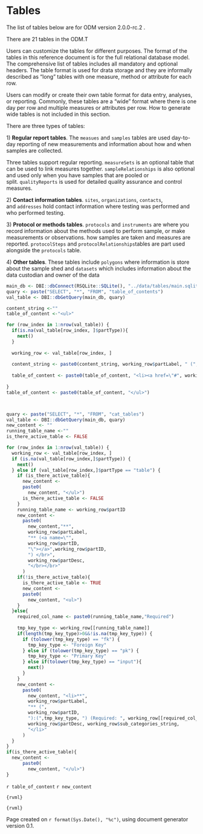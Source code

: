 <!--` reference1 -->

# Tables {.unnumbered}

The list of tables below are for ODM version 2.0.0-rc.2 <!--# Let's add the code to display the machine-generated version -->.

There are 21 tables in the ODM.<!--# I've added explanatory text. This text should be moved to our explanatory documents, but I've placed here as a temporary solution until we generate those documents. -->T

Users can customize the tables for different purposes. The format of the tables in this reference document is for the full relational database model. The comprehensive list of tables includes all mandatory and optional headers. The table format is used for drata storage and they are informally described as "long" tables with one measure, method or attribute for each row.

Users can modify or create their own table format for data entry, analyses, or reporting. Commonly, these tables are a "wide" format where there is one day per row and multiple measures or attributes per row. How to generate wide tables is not included in this section.

There are three types of tables:

1\) **Regular report tables**. The `measues` and `samples` tables are used day-to-day reporting of new measurements and information about how and when samples are collected.

Three tables support regular reporting. `measureSets` is an optional table that can be used to link measures together. `sampleRelationships` is also optional and used only when you have samples that are pooled or split. `qualityReports` is used for detailed quality assurance and control measures.

2\) **Contact information tables**. `sites`, `organizations`, `contacts`, and `addresses` hold contact information where testing was performed and who performed testing.

3\) **Protocol or methods tables**. `protocols` and `instruments` are where you record information about the methods used to perform sample, or make measurements or observations. how samples are taken and measures are reported. `protocolSteps` and `protocolRelationships`tables are part used alongside the `protocols` table.

4\) **Other tables**. These tables include `polygons` where information is store about the sample shed and `datasets` which includes information about the data custodian and owner of the data

<!--` reference1/ -->

```r
main_db <- DBI::dbConnect(RSQLite::SQLite(), "../data/tables/main.sqlite")
quary <- paste("SELECT", "*", "FROM", "table_of_contents")
val_table <- DBI::dbGetQuery(main_db, quary)

content_string <-""
table_of_content <-"<ul>"

for (row_index in 1:nrow(val_table)) {
  if(is.na(val_table[row_index, ]$partType)){
    next()
  }
  
  working_row <- val_table[row_index, ]
  
  content_string <- paste0(content_string, working_row$partLabel, " (", working_row$partID, ") </br>", working_row$partDesc, "</br></br>")
  
  table_of_content <- paste0(table_of_content, "<li><a href=\"#", working_row$partID, "\">", working_row$partID, "</a></li>")
  
}
table_of_content <- paste0(table_of_content, "</ul>")



quary <- paste("SELECT", "*", "FROM", "cat_tables")
val_table <- DBI::dbGetQuery(main_db, quary)
new_content <- ""
running_table_name <-""
is_there_active_table <- FALSE

for (row_index in 1:nrow(val_table)) {
  working_row <- val_table[row_index, ]
  if (is.na(val_table[row_index,]$partType)) {
    next()
  } else if (val_table[row_index,]$partType == "table") {
    if (is_there_active_table){
      new_content <-
      paste0(
        new_content, "</ul>")
      is_there_active_table <- FALSE
    }
    running_table_name <- working_row$partID
    new_content <-
      paste0(
        new_content,"**", 
        working_row$partLabel,
        "** (<a name=\"",
        working_row$partID,
        "\"></a>",working_row$partID,
        ") </br>",
        working_row$partDesc,
        "</br></br>"
      )
    if(!is_there_active_table){
      is_there_active_table <- TRUE
      new_content <-
      paste0(
        new_content, "<ul>")
    }
  }else{
    required_col_name <- paste0(running_table_name,"Required")
    
    tmp_key_type <- working_row[[running_table_name]]
    if(length(tmp_key_type)>0&&!is.na(tmp_key_type)) {
      if (tolower(tmp_key_type) == "fk") {
        tmp_key_type <- "Foreign Key"
      } else if (tolower(tmp_key_type) == "pk") {
        tmp_key_type <- "Primary Key"
      } else if(tolower(tmp_key_type) == "input"){
        next() 
      }
    }
    new_content <-
      paste0(
        new_content, "<li>**",
        working_row$partLabel,
        "** (",
        working_row$partID,
        "):(",tmp_key_type, ") (Required: ", working_row[[required_col_name]], ") [", working_row$dataType, "]</br>",
        working_row$partDesc, working_row$sub_categories_string, 
        "</li>"
      )
  }
}
if(is_there_active_table){
  new_content <-
      paste0(
        new_content, "</ul>")
}

```

`r table_of_content` `r new_content`

`{rvml}`

`{rvml}`

Page created on `r format(Sys.Date(), "%c")`, using document generator version 0.1.
